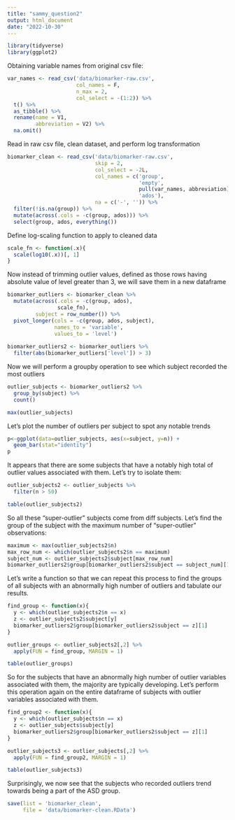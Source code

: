 ```yaml
---
title: "sammy_question2"
output: html_document
date: "2022-10-30"
---
```



```r
library(tidyverse)
library(ggplot2)
```

Obtaining variable names from original csv file:

```r
var_names <- read_csv('data/biomarker-raw.csv', 
                      col_names = F, 
                      n_max = 2, 
                      col_select = -(1:2)) %>%
  t() %>%
  as_tibble() %>%
  rename(name = V1, 
         abbreviation = V2) %>%
  na.omit()
```

Read in raw csv file, clean dataset, and perform log transformation
```r
biomarker_clean <- read_csv('data/biomarker-raw.csv', 
                            skip = 2,
                            col_select = -2L,
                            col_names = c('group', 
                                          'empty',
                                          pull(var_names, abbreviation),
                                          'ados'),
                            na = c('-', '')) %>%
  filter(!is.na(group)) %>%
  mutate(across(.cols = -c(group, ados))) %>%
  select(group, ados, everything())
```

Define log-scaling function to apply to cleaned data

```r
scale_fn <- function(.x){
  scale(log10(.x))[, 1]
}
```

Now instead of trimming outlier values, defined as those rows having absolute value of level greater than 3, we will save them in a new dataframe

```r
biomarker_outliers <- biomarker_clean %>%
  mutate(across(.cols = -c(group, ados), 
                scale_fn),
         subject = row_number()) %>%
  pivot_longer(cols = -c(group, ados, subject),
               names_to = 'variable',
               values_to = 'level')
  
biomarker_outliers2 <- biomarker_outliers %>%
  filter(abs(biomarker_outliers['level']) > 3)
```

Now we will perform a groupby operation to see which subject recorded the most outliers

```r
outlier_subjects <- biomarker_outliers2 %>%
  group_by(subject) %>%
  count()

max(outlier_subjects)
```

Let's plot the number of outliers per subject to spot any notable trends

```r
p<-ggplot(data=outlier_subjects, aes(x=subject, y=n)) +
  geom_bar(stat="identity") 
p
```
It appears that there are some subjects that have a notably high total of outlier values associated with them. Let's try to isolate them:

```r
outlier_subjects2 <- outlier_subjects %>%
  filter(n > 50)

table(outlier_subjects2)
```

So all these "super-outlier" subjects come from diff subjects. Let's find the group of the subject with the maximum number of "super-outlier" observations:

```r
maximum <- max(outlier_subjects2$n)
max_row_num <- which(outlier_subjects2$n == maximum)
subject_num <- outlier_subjects2$subject[max_row_num]
biomarker_outliers2$group[biomarker_outliers2$subject == subject_num][1]
```

Let's write a function so that we can repeat this process to find the groups of all subjects with an abnormally high number of outliers and tabulate our results.

```r
find_group <- function(x){
  y <- which(outlier_subjects2$n == x)
  z <- outlier_subjects2$subject[y]
  biomarker_outliers2$group[biomarker_outliers2$subject == z][1]
}

outlier_groups <- outlier_subjects2[,2] %>%
  apply(FUN = find_group, MARGIN = 1)

table(outlier_groups)
```

So for the subjects that have an abnormally high number of outlier variables associated with them, the majority are typically developing. Let's perform this operation again on the entire dataframe of subjects with outlier variables associated with them.

```r
find_group2 <- function(x){
  y <- which(outlier_subjects$n == x)
  z <- outlier_subjects$subject[y]
  biomarker_outliers2$group[biomarker_outliers2$subject == z][1]
}

outlier_subjects3 <- outlier_subjects[,2] %>%
  apply(FUN = find_group2, MARGIN = 1)

table(outlier_subjects3)
```

Surprisingly, we now see that the subjects who recorded outliers trend towards being a part of the ASD group.

```r
save(list = 'biomarker_clean', 
     file = 'data/biomarker-clean.RData')
```

